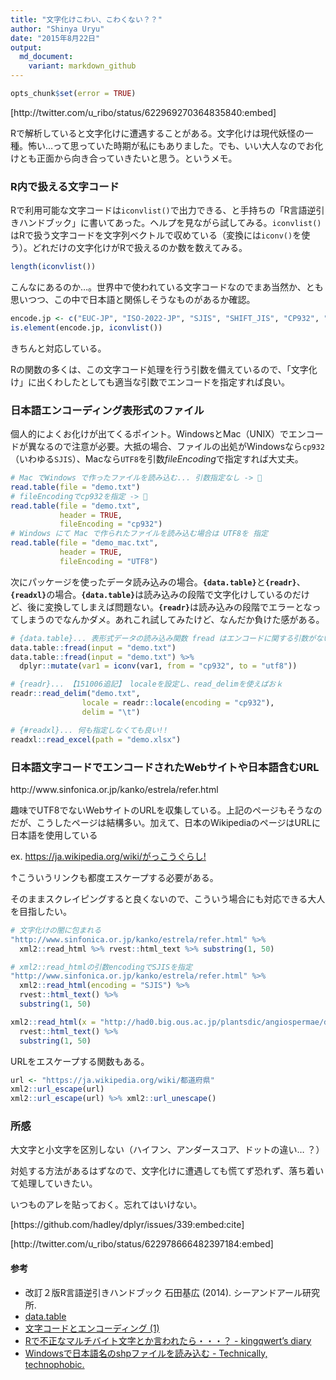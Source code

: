 ```yaml
---
title: "文字化けこわい、こわくない？？"
author: "Shinya Uryu"
date: "2015年8月22日"
output: 
  md_document:
    variant: markdown_github
---
```


```r
opts_chunk$set(error = TRUE)
```

[http://twitter.com/u_ribo/status/622969270364835840:embed]

Rで解析していると文字化けに遭遇することがある。文字化けは現代妖怪の一種。怖い...って思っていた時期が私にもありました。でも、いい大人なのでお化けとも正面から向き合っていきたいと思う。というメモ。

### R内で扱える文字コード

Rで利用可能な文字コードは`iconvlist()`で出力できる、と手持ちの「R言語逆引きハンドブック」に書いてあった。ヘルプを見ながら試してみる。`iconvlist()`はRで扱う文字コードを文字列ベクトルで収めている（変換には`iconv()`を使う）。どれだけの文字化けがRで扱えるのか数を数えてみる。

```r
length(iconvlist())
```

こんなにあるのか...。世界中で使われている文字コードなのでまあ当然か、とも思いつつ、この中で日本語と関係しそうなものがあるか確認。

```r
encode.jp <- c("EUC-JP", "ISO-2022-JP", "SJIS", "SHIFT_JIS", "CP932", "UTF8")
is.element(encode.jp, iconvlist())
```

きちんと対応している。

Rの関数の多くは、この文字コード処理を行う引数を備えているので、「文字化け」に出くわしたとしても適当な引数でエンコードを指定すれば良い。

### 日本語エンコーディング表形式のファイル

個人的によくお化けが出てくるポイント。WindowsとMac（UNIX）でエンコードが異なるので注意が必要。大抵の場合、ファイルの出処がWindowsなら`cp932`（いわゆる`SJIS`）、Macなら`UTF8`を引数*fileEncoding*で指定すれば大丈夫。

```r
# Mac でWindows で作ったファイルを読み込む... 引数指定なし -> 👻
read.table(file = "demo.txt")
# fileEncodingでcp932を指定 -> 💫
read.table(file = "demo.txt", 
           header = TRUE,
           fileEncoding = "cp932")
# Windows にて Mac で作られたファイルを読み込む場合は UTF8を 指定
read.table(file = "demo_mac.txt",
           header = TRUE,
           fileEncoding = "UTF8")
```

次にパッケージを使ったデータ読み込みの場合。**`{data.table}`**と**`{readr}`**、**`{readxl}`**の場合。**`{data.table}`**は読み込みの段階で文字化けしているのだけど、後に変換してしまえば問題ない。**`{readr}`**は読み込みの段階でエラーとなってしまうのでなんかダメ。あれこれ試してみたけど、なんだか負けた感がある。

```r
# {data.table}... 表形式データの読み込み関数 fread はエンコードに関する引数がない
data.table::fread(input = "demo.txt")
data.table::fread(input = "demo.txt") %>% 
  dplyr::mutate(var1 = iconv(var1, from = "cp932", to = "utf8"))

# {readr}... 【151006追記】 localeを設定し、read_delimを使えばおｋ
readr::read_delim("demo.txt", 
                locale = readr::locale(encoding = "cp932"),
                delim = "\t")

# {#readxl}... 何も指定しなくても良い!!
readxl::read_excel(path = "demo.xlsx")
```

### 日本語文字コードでエンコードされたWebサイトや日本語含むURL

http://www.sinfonica.or.jp/kanko/estrela/refer.html

趣味でUTF8でないWebサイトのURLを収集している。上記のページもそうなのだが、こうしたページは結構多い。加えて、日本のWikipediaのページはURLに日本語を使用している

ex. [https://ja.wikipedia.org/wiki/がっこうぐらし!](https://ja.wikipedia.org/wiki/%E3%81%8C%E3%81%A3%E3%81%93%E3%81%86%E3%81%90%E3%82%89%E3%81%97!)

↑こういうリンクも都度エスケープする必要がある。

そのままスクレイピングすると良くないので、こういう場合にも対応できる大人を目指したい。

```r
# 文字化けの闇に包まれる
"http://www.sinfonica.or.jp/kanko/estrela/refer.html" %>% 
  xml2::read_html %>% rvest::html_text %>% substring(1, 50)

# xml2::read_htmlの引数encodingでSJISを指定
"http://www.sinfonica.or.jp/kanko/estrela/refer.html" %>% 
  xml2::read_html(encoding = "SJIS") %>% 
  rvest::html_text() %>% 
  substring(1, 50)

xml2::read_html(x = "http://had0.big.ous.ac.jp/plantsdic/angiospermae/dicotyledoneae/sympetalae/compositae/sirotaegiku/sirotaegiku.htm", encoding = "Shift_JIS") %>% 
  rvest::html_text() %>% 
  substring(1, 50)
```

URLをエスケープする関数もある。

```r
url <- "https://ja.wikipedia.org/wiki/都道府県"
xml2::url_escape(url)
xml2::url_escape(url) %>% xml2::url_unescape()
```

### 所感

大文字と小文字を区別しない（ハイフン、アンダースコア、ドットの違い... ？）

対処する方法があるはずなので、文字化けに遭遇しても慌てず恐れず、落ち着いて処理していきたい。

いつものアレを貼っておく。忘れてはいけない。

[https://github.com/hadley/dplyr/issues/339:embed:cite]

[http://twitter.com/u_ribo/status/622978666482397184:embed]

#### 参考

* 改訂２版R言語逆引きハンドブック 石田基広 (2014). シーアンドアール研究所.
* [data.table](https://oku.edu.mie-u.ac.jp/~okumura/stat/datatable.html)
* [文字コードとエンコーディング (1)](http://x68000.q-e-d.net/~68user/webcgi/char-code-1.html)
* [Rで不正なマルチバイト文字とか言われたら・・・？ - kingqwert's diary](http://kingqwert.hatenablog.com/entry/20120618/p1)
* [Windowsで日本語名のshpファイルを読み込む - Technically, technophobic.](http://notchained.hatenablog.com/entry/2015/05/28/004537)
